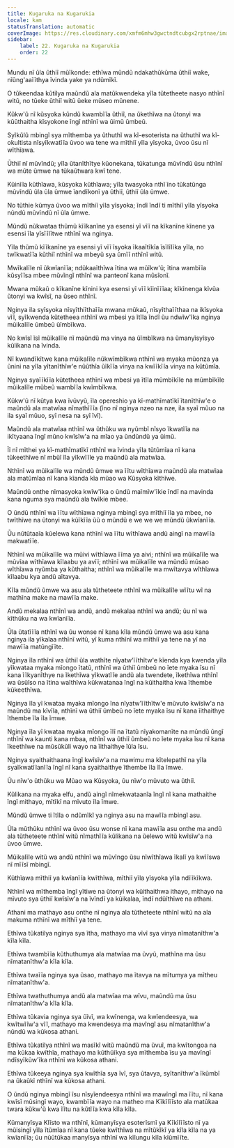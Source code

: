 ```yaml
---
title: Kugaruka na Kugarukia
locale: kam
statusTranslation: automatic
coverImage: https://res.cloudinary.com/xmfm6mhw3gwctndtcubgx2rptnae/image/upload/v1741354419/small_cover_la_gran_rebelion_28716e29d2.webp
sidebar:
    label: 22. Kugaruka na Kugarukia
    order: 22
---
```

Mundu nĩ ũla ũthiĩ mũĩkonde: ethĩwa mũndũ ndakathũkũma ũthiĩ wake, nĩũng'aaĩĩthya ĩvinda yake ya ndũmĩkĩ.

O tũkeendaa kũtilya maũndũ ala matũkwendeka yĩla tũtetheete nasyo nthĩnĩ witũ, no tũeke ũthiĩ witũ ũeke mũseo mũnene.

Kũkw'ũ nĩ kũsyoka kũndũ kwambĩĩa ũthiĩ, na ũkethĩwa na ũtonyi wa kũũthaitha kĩsyokone ĩngĩ nthĩnĩ wa ũimũ ũmbeũ.

Syĩkũlũ mbingĩ sya mĩthemba ya ũthuthĩ wa kĩ-esoterista na ũthuthĩ wa kĩ-okultista nĩsyĩkwatĩĩa ũvoo wa tene wa mĩthiĩ yĩla yĩsyoka, ũvoo ũsu nĩ wĩthĩawa.

Ũthiĩ nĩ mũvĩndũ; yĩla ũtanĩthĩtye kũonekana, tũkatunga mũvĩndũ ũsu nthĩnĩ wa mũte ũmwe na tũkaũtwara kwĩ tene.

Kũinĩĩa kũthĩawa, kũsyoka kũthĩawa; yĩla twasyoka nthĩ ĩno tũkatũnga mũvĩndũ ũla ũla ũmwe ĩandĩkonĩ ya ũthiĩ, ũthiĩ ũla ũmwe.

No tũthie kũmya ũvoo wa mĩthiĩ yĩla yĩsyoka; ĩndĩ ĩndĩ ti mĩthiĩ yĩla yĩsyoka nũndũ mũvĩndũ nĩ ũla ũmwe.

Mũndũ nũkwataa thũmũ kĩĩkanĩne ya esensi yĩ vĩĩ na kĩkanĩne kĩnene ya esensi ĩla yĩsĩĩlĩtwe nthĩnĩ wa nginya.

Yĩla thũmũ kĩĩkanĩne ya esensi yĩ vĩĩ ĩsyoka ĩkaaĩtĩkĩa ĩsĩlĩlĩka yĩla, no twĩkwatĩĩa kũthiĩ nthĩnĩ wa mbeyũ sya ũmĩĩ nthĩnĩ witũ.

Mwĩkalĩle nĩ ũkwĩanĩĩa; ndũkaaĩthĩwa ĩtina wa mũĩkw'ũ; ĩtina wambĩĩa kũsyĩĩsa mbee mũvĩngĩ nthĩnĩ wa panteonĩ kana mũsĩonĩ.

Mwana mũkaũ o kĩkanĩne kĩnini kya esensi yĩ vĩĩ kĩinĩĩĩaa; kĩkĩnenga kĩvũa ũtonyi wa kwĩsĩ, na ũseo nthĩnĩ.

Nginya ila syĩsyoka nĩsyĩthiĩthaĩĩa mwana mũkaũ, nĩsyĩthaĩĩthaa na ikĩsyoka vĩĩ, syĩkwenda kũtetheea nthĩnĩ wa mbesi ya ĩtĩla ĩndĩ ũu ndwĩw'ĩka nginya mũikalĩle ũmbeũ ũĩmbĩkwa.

No kwĩsĩ ĩsĩ mũikalĩle nĩ maũndũ ma vinya na ũĩmbĩkwa na ũmanyĩsyĩsyo kũlikana na ĩvinda.

Nĩ kwandĩkĩtwe kana mũikalĩle nũkwĩmbĩkwa nthĩnĩ wa myaka mũonza ya ũnini na yĩla yĩtanĩthĩw'e nũũthĩa ũĩkĩĩa vinya na kwĩĩkĩĩa vinya na kũtũmĩa.

Nginya syaĩĩkĩĩa kũtetheea nthĩnĩ wa mbesi ya ĩtĩla mũmbĩkĩle na mũmbĩkĩle mũikalĩle mũbeũ wambĩĩa kwĩmbĩkwa.

Kũkw'ũ nĩ kũtya kwa ĩvũvyũ, ĩla opereshio ya kĩ-mathĩmatĩkĩ ĩtanĩthĩw'e o maũndũ ala matwĩaa nĩmathĩĩĩa (ĩno nĩ nginya nzeo na nze, ila syaĩ mũuo na ila syaĩ mũuo, syĩ nesa na syĩ ĩvĩ).

Maũndũ ala matwĩaa nthĩnĩ wa ũthũku wa nyũmbĩ nĩsyo ĩkwatĩĩa na ikĩtyaana ĩngĩ mũno kwĩsĩw'a na mĩao ya ũndũndũ ya ũimũ.

Ĩĩ nĩ mĩthei ya kĩ-mathĩmatĩkĩ nthĩnĩ wa ĩvinda yĩla tũtũmĩaa nĩ kana tũkeethĩwe nĩ mbũĩ ĩla yĩkwĩĩle ya maũndũ ala matwĩaa.

Nthĩnĩ wa mũikalĩle wa mũndũ ũmwe wa ĩĩtu wĩthĩawa maũndũ ala matwĩaa ala matũmĩaa nĩ kana kĩanda kĩa mũao wa Kũsyoka kĩthĩwe.

Maũndũ onthe nĩmasyoka kwĩw'ĩka o ũndũ maĩmĩw'ĩkie ĩndĩ na mavinda kana nguma sya maũndũ ala twĩkie mbee.

O ũndũ nthĩnĩ wa ĩĩtu wĩthĩawa nginya mbingĩ sya mĩthiĩ ĩla ya mbee, no twĩthĩwe na ũtonyi wa kũĩkĩĩa ũũ o mũndũ e we we we mũndũ ũkwĩanĩĩa.

Ũu nũtũtaaĩa kũelewa kana nthĩnĩ wa ĩĩtu wĩthĩawa andũ aingĩ na mawĩĩa makwatĩĩe.

Nthĩnĩ wa mũikalĩle wa mũivi wĩthĩawa ĩĩma ya aivi; nthĩnĩ wa mũikalĩle wa mũvĩaa wĩthĩawa kĩlaabu ya avĩĩ; nthĩnĩ wa mũikalĩle wa mũndũ mũsao wĩthĩawa nyũmba ya kũthaitha; nthĩnĩ wa mũikalĩle wa mwĩtavya wĩthĩawa kĩlaabu kya andũ aĩtavya.

Kĩla mũndũ ũmwe wa asu ala tũtheteete nthĩnĩ wa mũikalĩle wĩĩtu wĩ na mathĩna make na mawĩĩa make.

Andũ mekalaa nthĩnĩ wa andũ, andũ mekalaa nthĩnĩ wa andũ; ũu nĩ wa kĩthũku na wa kwĩanĩĩa.

Ũla ũtatĩĩĩa nthĩnĩ wa ũu wonse nĩ kana kĩla mũndũ ũmwe wa asu kana nginya ila yĩkalaa nthĩnĩ witũ, yĩ kuma nthĩnĩ wa mĩthiĩ ya tene na yĩ na mawĩĩa matũngĩĩte.

Nginya ĩla nthĩnĩ wa ũthiĩ ũla wathĩte nĩyatw'ĩĩthĩtw'e kĩenda kya kwenda yĩla yĩkwataa myaka mĩongo ĩtatũ, nthĩnĩ wa ũthiĩ ũmbeũ no ĩete myaka ĩsu nĩ kana ĩĩkyanĩthye na ĩkethĩwa yĩkwatĩĩe andũ ala twendete, ĩkethĩwa nthĩnĩ wa ũsũĩso na ĩtina waĩthĩwa kũkwatanaa ĩngĩ na kũithaitha kwa ĩthembe kũkeethĩwa.

Nginya ĩla yĩ kwataa myaka mĩongo ĩna nĩyatw'ĩĩthĩtw'e mũvuto kwĩsĩw'a na maũndũ ma kĩvĩla, nthĩnĩ wa ũthiĩ ũmbeũ no ĩete myaka ĩsu nĩ kana ĩithaithye ĩthembe ĩla ĩla ĩmwe.

Nginya ĩla yĩ kwataa myaka mĩongo ĩlĩ na ĩtatũ nĩyakomanĩte na mũndũ ũngĩ nthĩnĩ wa kaunti kana mbaa, nthĩnĩ wa ũthiĩ ũmbeũ no ĩete myaka ĩsu nĩ kana ĩkeethĩwe na mũsũkũli wayo na ĩithaithye ĩũla ĩsu.

Nginya syaithaithaana ĩngĩ kwĩsĩw'a na mawimu ma kĩtelepathĩ na yĩla syaĩkwatĩĩanĩĩa ĩngĩ nĩ kana syaithaithye ĩthembe ĩla ĩla ĩmwe.

Ũu nĩw'o ũthũku wa Mũao wa Kũsyoka, ũu nĩw'o mũvuto wa ũthiĩ.

Kũlikana na myaka elfu, andũ aingĩ nĩmekwataanĩa ĩngĩ nĩ kana mathaithe ĩngĩ mithayo, mĩtĩkĩ na mĩvuto ĩla ĩmwe.

Mũndũ ũmwe ti ĩtĩla o ndũmĩkĩ ya nginya asu na mawĩĩa mbingĩ asu.

Ũla mũthũku nthĩnĩ wa ũvoo ũsu wonse nĩ kana mawĩĩa asu onthe ma andũ ala tũtheteete nthĩnĩ witũ nĩmathĩĩa kũlikana na ũelewo witũ kwĩsĩw'a na ũvoo ũmwe.

Mũikalĩle witũ wa andũ nthĩnĩ wa mũvĩngo ũsu nĩwĩthĩawa ĩkalĩ ya kwĩĩswa nĩ mĩĩsĩ mbingĩ.

Kũthĩawa mĩthiĩ ya kwĩanĩĩa kwĩthĩwa, mĩthiĩ yĩla yĩsyoka yĩla ndĩĩkĩkwa.

Nthĩnĩ wa mĩthemba ĩngĩ yĩtiwe na ũtonyi wa kũithaithwa ithayo, mithayo na mĩvuto sya ũthiĩ kwĩsĩw'a na ĩvĩndĩ ya kũikalaa, ĩndĩ ndũĩthĩwe na athani.

Athani ma mathayo asu onthe nĩ nginya ala tũtheteete nthĩnĩ witũ na ala makuma nthĩnĩ wa mĩthiĩ ya tene.

Ethĩwa tũkatilya nginya sya ĩtha, mathayo ma vĩvĩ sya vinya nĩmatanĩthw'a kĩla kĩla.

Ethĩwa twambĩĩa kũthuthumya ala matwĩaa ma ũvyũ, mathĩna ma ũsu nĩmatanĩthw'a kĩla kĩla.

Ethĩwa twaĩĩa nginya sya ũsao, mathayo ma ĩtavya na mĩtumya ya mĩtheu nĩmatanĩthw'a.

Ethĩwa twathuthumya andũ ala matwĩaa ma wĩvu, maũndũ ma ũsu nĩmatanĩthw'a kĩla kĩla.

Ethĩwa tũkavia nginya sya ũĩvĩ, wa kwĩnenga, wa kwĩendeesya, wa kwĩtwĩĩw'a vĩĩ, mathayo ma kwendesya ma mavĩngĩ asu nĩmatanĩthw'a nũndũ wa kũkosa athani.

Ethĩwa tũkatilya nthĩnĩ wa masĩkĩ witũ maũndũ ma ũvuĩ, ma kwĩtongoa na ma kũkaa kwĩthĩa, mathayo ma kũthũĩkya sya mĩthemba ĩsu ya mavĩngĩ ndĩsyĩkũw'ĩka nthĩnĩ wa kũkosa athani.

Ethĩwa tũkeeya nginya sya kwĩthĩa sya ĩvĩ, sya ũtavya, syĩtanĩthw'a ĩkũmbĩ na ũkaũkĩ nthĩnĩ wa kũkosa athani.

O ũndũ nginya mbingĩ ĩsu nĩsyĩendeesya nthĩnĩ wa mawĩngĩ ma ĩĩtu, nĩ kana kwĩsĩ mũsingĩ wayo, kwambĩĩa wayo na matheo ma Kĩkĩlĩĩsto ala matũkaa twara kũkw'ũ kwa ĩĩtu na kũtĩĩa kwa kĩla kĩla.

Kũmanyĩsya Klĩsto wa nthĩnĩ, kũmanyĩsya esoterĩsmĩ ya Kĩkĩlĩĩsto nĩ ya mũisingĩ yĩla ĩtũmĩaa nĩ kana tũeke kwĩthĩwa na mĩtũkĩkĩ ya kĩla kĩla na ya kwĩanĩĩa; ũu nũũtũkaa manyĩsya nthĩnĩ wa kĩlungu kĩla kĩũmĩĩte.

